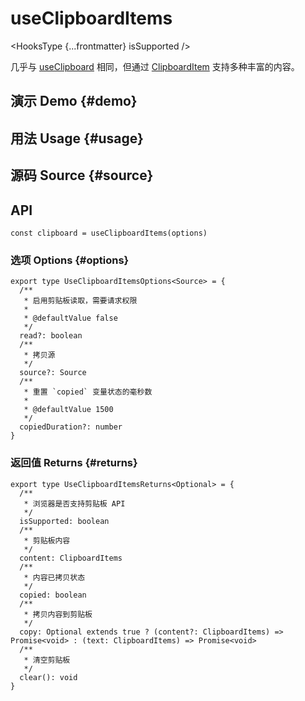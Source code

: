 # useClipboardItems


<HooksType {...frontmatter} isSupported />

几乎与 [useClipboard](/reference/use-clipboard) 相同，但通过 [ClipboardItem](https://developer.mozilla.org/en-US/docs/Web/API/ClipboardItem) 支持多种丰富的内容。

## 演示 Demo \{#demo}


<App />

## 用法 Usage \{#usage}



## 源码 Source \{#source}


<Source />

## API

```tsx
const clipboard = useClipboardItems(options)
```

### 选项 Options \{#options}

```tsx
export type UseClipboardItemsOptions<Source> = {
  /**
   * 启用剪贴板读取，需要请求权限
   *
   * @defaultValue false
   */
  read?: boolean
  /**
   * 拷贝源
   */
  source?: Source
  /**
   * 重置 `copied` 变量状态的毫秒数
   *
   * @defaultValue 1500
   */
  copiedDuration?: number
}
```

### 返回值 Returns \{#returns}

```tsx
export type UseClipboardItemsReturns<Optional> = {
  /**
   * 浏览器是否支持剪贴板 API
   */
  isSupported: boolean
  /**
   * 剪贴板内容
   */
  content: ClipboardItems
  /**
   * 内容已拷贝状态
   */
  copied: boolean
  /**
   * 拷贝内容到剪贴板
   */
  copy: Optional extends true ? (content?: ClipboardItems) => Promise<void> : (text: ClipboardItems) => Promise<void>
  /**
   * 清空剪贴板
   */
  clear(): void
}
```

